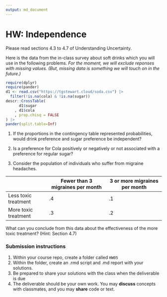 ```yaml
---
output: md_document
---
```


HW: Independence
========

Please read sections 4.3 to 4.7 of Understanding Uncertainty.

Here is the data from the in-class survey about soft drinks which you will use in the following problems.  *For the moment, we will exclude reponses with missing values.  (But, missing data is something we will touch on in the future.)*

```r
require(dplyr)
require(pander)
d1 <- read.csv("https://tgstewart.cloud/soda.csv") |>
  filter(!is.na(cola) & !is.na(sugar))
descr::CrossTable(
      d1$sugar
    , d1$cola
    , prop.chisq = FALSE
) |>
pander(split.table=Inf)
```

1. If the proportions in the contingency table represented probabilities, would drink preference and sugar preference be independent?

2. Is a preference for Cola positively or negatively or not associated with a preference for regular sugar?

3. Consider the population of individuals who suffer from migraine headaches.

|  | Fewer than 3 migraines per month | 3 or more migraines per month |
|---|---|---|
| Less toxic treatment | .4 | .1 |
| More toxic treatment | .3 | .2 |

What can you conclude from this data about the effectiveness of the more toxic treatment? (Hint: Section 4.7) 

### Submission instructions

1.  Within your course repo, create a folder called `HW05`
1.  Within the folder, create an .rmd script and .md report with your solutions.
1.  Be prepared to share your solutions with the class when the deliverable is due
1.  The deliverable should be your own work.  You may **discuss**
    concepts with classmates, and you may **share** code or text.
